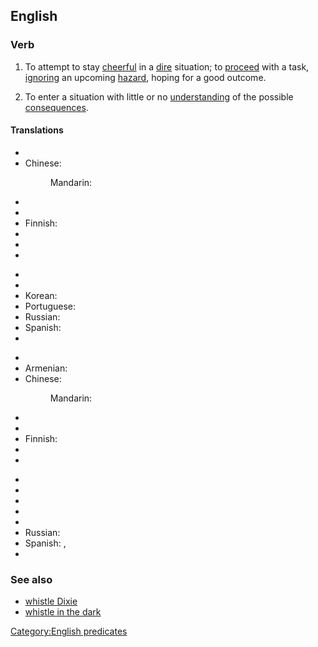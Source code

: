 ==English==

===Verb===
{{head|en|verb|head=[[whistle]] [[past]] [[the]] [[graveyard]]}}

# {{context|idiomatic|US|lang=en}} To attempt to stay [[cheerful]] in a [[dire]] situation; to [[proceed]] with a task, [[ignore|ignoring]] an upcoming [[hazard]], hoping for a good outcome.
# {{context|idiomatic|US|lang=en}} To enter a situation with little or no [[understanding]] of the possible [[consequences]].

====Translations====
{{trans-top|to try to be cheerful in the face of one's fears}}
* {{trreq|ar}}
* Chinese:
*: Mandarin: {{t|cmn|对着墓地吹口哨，指在害怕时故作轻松}}
* {{trreq|cs}}
* {{trreq|nl}}
* Finnish: {{t|fi|pitää päänsä pystyssä}}
* {{trreq|fr}}
* {{trreq|de}}
* {{trreq|hi}}
{{trans-mid}}
* {{trreq|it}}
* {{trreq|ja}}
* Korean: {{t|ko|두려우면서도 두렵지 않은것처럼 행동한다|tr=duryoumyeonseodo duryeopji anh-eun-geotcheoreom haengdonghanda|sc=Kore}}
* Portuguese: {{t|pt|manter as esperanças}}
* Russian: {{t|ru|море по колено|tr=móre po koléno}}
* Spanish: {{t|es|[[poner]] [[buena]] [[cara]]}}
* {{trreq|vi}}
{{trans-bottom}}

{{trans-top|to ignore a bad situation}}
* {{trreq|ar}}
* Armenian: {{t|hy|կրակի հետ խաղալ|sc=Armn}}
* Chinese:
*: Mandarin: {{t|cmn|对着墓地吹口哨，指对恶劣的情况视而不见}}
* {{trreq|cs}}
* {{trreq|nl}}
* Finnish: {{t|fi|lähteä soitellen sotaan}}
* {{trreq|fr}}
* {{trreq|de}}
{{trans-mid}}
* {{trreq|hi}}
* {{trreq|it}}
* {{trreq|ja}}
* {{trreq|ko}}
* {{trreq|pt}}
* Russian: {{t|ru|играть с огнём|tr=igrát’ s ognjóm}}
* Spanish: {{t|es|[[hacerse]] [[el]] [[tonto]]}}, {{t|es|[[hacerse]] [[el]] [[sonzo]]}}
* {{trreq|vi}}
{{trans-bottom}}

===See also===
* [[whistle Dixie]]
* [[whistle in the dark]]

[[Category:English predicates]]
